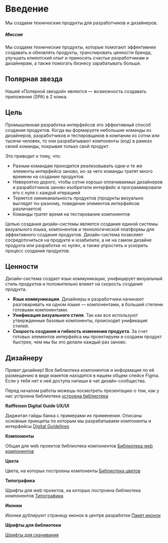 # Введение

Мы создаем технические продукты для разработчиков и дизайнеров.

##### Миссия

Мы создаем технические продукты, которые помогают эффективнее создавать и обновлять продукты, транслировать ценности бренда, улучшать клиентский опыт и приносить счастье разработчикам и дизайнерам, а также помогать бизнесу зарабатывать больше.

## Полярная звезда

Нашей «Полярной звездой» является — возможность создавать приложения (SPA) в 2 клика.

## Цель

Промышленная разработка интерфейсов это эффективный способ создания продуктов. Когда вы формируете небольшие команды из дизайнеров, разработчиков и тестировщиков в компании из сотни или тысячи человек, то они разрабатывают компоненты (код) в рамках своей команды, покрывая только свой продукт.

Это приводит к тому, что:

- Разным командам приходится реализовывать одни и те же элементы интерфейса заново, из-за чего команды тратят много времени на создание продуктов
- Невероятно дорого, чтобы сотни хорошо оплачиваемых дизайнеров и разработчиков заново изобретали интерфейс и программировали его с нуля с каждой итерацией
- Теряется омниканальность продуктов (продукты визуально выглядят по-разному, поведение элементов интерфейсов различается)
- Команды тратят время на тестирование компонентов

Целью создания дизайн-системы является создание единой системы визуального языка, компонентов и технологической платформы для эффективного создания продуктов. Дизайн-система позволяет сосредоточиться на продукте и юзабилити, а не на самом дизайне продукта или разработке «с нуля», а также упростить и ускорить процесс создания продуктов.

## Ценности

Дизайн-система создает язык коммуникации, унифицирует визуальный стиль продуктов и положительно влияет на скорость создания продукта.

- **Язык коммуникации**. Дизайнеры и разработчики начинают разговаривать на одном языке — компонентами, в большей степени готовыми компонентами.
- **Унификация визуального стиля**. Так как все используют утвержденные базовые компоненты, происходит унификация стилей.
- **Скорость создания и гибкость изменения продукта**. За счет готовых элементов интерфейса мы проектируем и создаем продукт быстрее, чем мы бы это делали каждый раз заново.

## Дизайнеру

Привет дизайнер! Вся библиотека компонентов и информация по её размещению в виде макетов находится в нашем общем спейсе Figma. Если у тебя нет к ней доступа напиши в чат дизайн-сообщества.

Перед началом работы можешь посмотреть презентацию о том, как у нас устроена библиотека [устроена библиотека](https://www.figma.com/proto/SBNBQInDC8Ms3GyiqtEzm3/%F0%9F%95%B9-Vienna-RDS-Components?page-id=43052%3A0&node-id=44043%3A43322&viewport=253%2C378%2C0.0556817501783371&scaling=contain)

**Raiffeisen Digital Guide UX/UI**

Диджитал гайды банка с примерами их применения. Описаны основные принципы по которым мы разрабатываем компоненты и интерфейсы [Digital Guidelines](https://www.figma.com/file/ZEgGTMTeN7LcQAvrZYMkUO/Raiffeisen-Digital-Guide-2022?node-id=14%3A2)

**Компоненты**

Общая для web проектов библиотека компонентов [Библиотека web компонентов](https://www.figma.com/file/SBNBQInDC8Ms3GyiqtEzm3/%F0%9F%95%B9-Vienna-RDS-Components?node-id=34225%3A37459&viewport=105%2C333%2C0.42081478238105774)

**Цвета**

Цвета, на которых построены компоненты [Библиотека цветов](https://www.figma.com/file/Jma3pgSqkYqsOWZthToF6Y/%F0%9F%8E%A8-Vienna-RDS-Colors-%26-Shadows?viewport=0%2C0%2C1)

**Типографика**

Шрифты для web проектов, на которых построена библиотека компонентов [Типографика](https://www.figma.com/file/kXqkmNcFBUkK1P1tw5FHRm/%F0%9F%94%A0-Vienna-RDS-Typography-Web?node-id=402%3A0)

**Иконки**

Иконки дублируют страницу иконок в центре разработки [Пакет иконок](https://www.figma.com/file/FrgwCKIOfRXIpMfbVvqTsA/%F0%9F%8C%90Icons-Vienna?node-id=1215%3A212&viewport=17346%2C583%2C2.1122078895568848)

**Шрифты для библиотеки**

[Шрифты для скачивания](https://cdn-rf.raiffeisen.ru/ds/fonts/fonts.zip)
